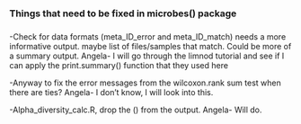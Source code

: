 ##########################################################################
###
###		Things that need to be fixed in microbes() package
###
##########################################################################

-Check for data formats (meta_ID_error and meta_ID_match) needs a more informative output. 
 maybe list of files/samples that match. Could be more of a summary output. 
    Angela- I will go through the limnod tutorial and see if I can apply the print.summary() function       that they used here


-Anyway to fix the error messages from the wilcoxon.rank sum test when there are ties?
    Angela- I don't know, I will look into this. 

-Alpha_diversity_calc.R, drop the () from the output.
    Angela- Will do. 